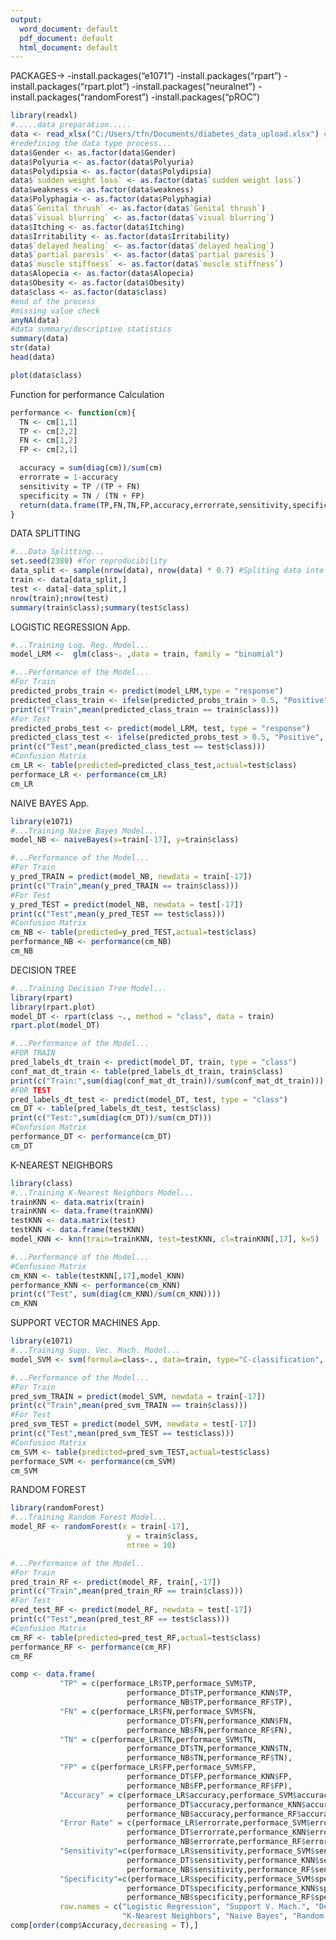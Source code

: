 ---
output:
  word_document: default
  pdf_document: default
  html_document: default
---

PACKAGES->
-install.packages("e1071")
-install.packages("rpart")
-install.packages("rpart.plot")
-install.packages("neuralnet")
-install.packages("randomForest")
-install.packages("pROC")


```{r}
library(readxl)
#.....data preparation.....
data <- read_xlsx("C:/Users/tfn/Documents/diabetes_data_upload.xlsx") #data asaigned to "data" variable
#redefining the data type process...
data$Gender <- as.factor(data$Gender)                              
data$Polyuria <- as.factor(data$Polyuria)                          
data$Polydipsia <- as.factor(data$Polydipsia)               
data$`sudden weight loss` <- as.factor(data$`sudden weight loss`)
data$weakness <- as.factor(data$weakness)
data$Polyphagia <- as.factor(data$Polyphagia)
data$`Genital thrush` <- as.factor(data$`Genital thrush`)
data$`visual blurring` <- as.factor(data$`visual blurring`)
data$Itching <- as.factor(data$Itching)
data$Irritability <- as.factor(data$Irritability)
data$`delayed healing` <- as.factor(data$`delayed healing`)
data$`partial paresis` <- as.factor(data$`partial paresis`)
data$`muscle stiffness` <- as.factor(data$`muscle stiffness`)
data$Alopecia <- as.factor(data$Alopecia)
data$Obesity <- as.factor(data$Obesity)
data$class <- as.factor(data$class)                                
#end of the process
#missing value check
anyNA(data)
#data summary/descriptive statistics
summary(data)                                                                 
str(data)
head(data)
```
```{r}
plot(data$class)
```

Function for performance Calculation
```{r}
performance <- function(cm){
  TN <- cm[1,1]
  TP <- cm[2,2]
  FN <- cm[1,2]
  FP <- cm[2,1]

  accuracy = sum(diag(cm))/sum(cm)
  errorrate = 1-accuracy
  sensitivity = TP /(TP + FN)
  specificity = TN / (TN + FP)
  return(data.frame(TP,FN,TN,FP,accuracy,errorrate,sensitivity,specificity))
}
```


DATA SPLITTING

```{r}
#...Data Splitting...
set.seed(2380) #for reproducibility
data_split <- sample(nrow(data), nrow(data) * 0.7) #Spliting data into two parts
train <- data[data_split,]
test <- data[-data_split,]
nrow(train);nrow(test)
summary(train$class);summary(test$class)
```

LOGISTIC REGRESSION App.

```{r}
#...Training Log. Reg. Model...
model_LRM <-  glm(class~. ,data = train, family = "binomial")
```

```{r}
#...Performance of the Model...
#For Train
predicted_probs_train <- predict(model_LRM,type = "response")
predicted_class_train <- ifelse(predicted_probs_train > 0.5, "Positive", "Negative")
print(c("Train",mean(predicted_class_train == train$class)))
#For Test
predicted_probs_test <- predict(model_LRM, test, type = "response")
predicted_class_test <- ifelse(predicted_probs_test > 0.5, "Positive", "Negative")
print(c("Test",mean(predicted_class_test == test$class)))
#Confusion Matrix
cm_LR <- table(predicted=predicted_class_test,actual=test$class)
performace_LR <- performance(cm_LR)
cm_LR
```





NAIVE BAYES App.
```{r}
library(e1071)
#...Training Naive Bayes Model...
model_NB <- naiveBayes(x=train[-17], y=train$class)
```

```{r}
#...Performance of the Model...
#For Train
y_pred_TRAIN = predict(model_NB, newdata = train[-17])
print(c("Train",mean(y_pred_TRAIN == train$class)))
#For Test
y_pred_TEST = predict(model_NB, newdata = test[-17])
print(c("Test",mean(y_pred_TEST == test$class)))
#Confusion Matrix
cm_NB <- table(predicted=y_pred_TEST,actual=test$class)
performance_NB <- performance(cm_NB)
cm_NB
```






DECISION TREE
```{r}
#...Training Decision Tree Model...
library(rpart)
library(rpart.plot)
model_DT <- rpart(class ~., method = "class", data = train)
rpart.plot(model_DT)
```
```{r}
#...Performance of the Model...
#FOR TRAIN
pred_labels_dt_train <- predict(model_DT, train, type = "class")
conf_mat_dt_train <- table(pred_labels_dt_train, train$class)
print(c("Train:",sum(diag(conf_mat_dt_train))/sum(conf_mat_dt_train)))
#FOR TEST
pred_labels_dt_test <- predict(model_DT, test, type = "class")
cm_DT <- table(pred_labels_dt_test, test$class)
print(c("Test:",sum(diag(cm_DT))/sum(cm_DT)))
#Confusion Matrix
performance_DT <- performance(cm_DT)
cm_DT
```


K-NEAREST NEIGHBORS

```{r}
library(class)
#...Training K-Nearest Neighbors Model...
trainKNN <- data.matrix(train)
trainKNN <- data.frame(trainKNN)
testKNN <- data.matrix(test)
testKNN <- data.frame(testKNN)
model_KNN <- knn(train=trainKNN, test=testKNN, cl=trainKNN[,17], k=5)
```

```{r}
#...Performance of the Model...
#Confusion Matrix
cm_KNN <- table(testKNN[,17],model_KNN)
performance_KNN <- performance(cm_KNN) 
print(c("Test", sum(diag(cm_KNN)/sum(cm_KNN))))
cm_KNN
```



SUPPORT VECTOR MACHINES App.
```{r}
library(e1071)
#...Training Supp. Vec. Mach. Model...
model_SVM <- svm(formula=class~., data=train, type="C-classification", kernel = "linear")
```

```{r}
#...Performance of the Model...
#For Train
pred_svm_TRAIN = predict(model_SVM, newdata = train[-17])
print(c("Train",mean(pred_svm_TRAIN == train$class)))
#For Test
pred_svm_TEST = predict(model_SVM, newdata = test[-17])
print(c("Test",mean(pred_svm_TEST == test$class)))
#Confusion Matrix
cm_SVM <- table(predicted=pred_svm_TEST,actual=test$class)
performace_SVM <- performance(cm_SVM)
cm_SVM
```




RANDOM FOREST


```{r}
library(randomForest)
#...Training Random Forest Model...
model_RF <- randomForest(x = train[-17],
                          y = train$class,
                          ntree = 10)
```

```{r}
#...Performance of the Model..
#For Train
pred_train_RF <- predict(model_RF, train[,-17])
print(c("Train",mean(pred_train_RF == train$class)))
#For Test
pred_test_RF <- predict(model_RF, newdata = test[-17])
print(c("Test",mean(pred_test_RF == test$class)))
#Confusion Matrix
cm_RF <- table(predicted=pred_test_RF,actual=test$class)
performance_RF <- performance(cm_RF)
cm_RF
```
```{r}
comp <- data.frame(
           "TP" = c(performace_LR$TP,performace_SVM$TP,
                          performance_DT$TP,performance_KNN$TP,
                          performance_NB$TP,performance_RF$TP),
           "FN" = c(performace_LR$FN,performace_SVM$FN,
                          performance_DT$FN,performance_KNN$FN,
                          performance_NB$FN,performance_RF$FN),
           "TN" = c(performace_LR$TN,performace_SVM$TN,
                          performance_DT$TN,performance_KNN$TN,
                          performance_NB$TN,performance_RF$TN),
           "FP" = c(performace_LR$FP,performace_SVM$FP,
                          performance_DT$FP,performance_KNN$FP,
                          performance_NB$FP,performance_RF$FP),
           "Accuracy" = c(performace_LR$accuracy,performace_SVM$accuracy,
                          performance_DT$accuracy,performance_KNN$accuracy,
                          performance_NB$accuracy,performance_RF$accuracy),
           "Error Rate" = c(performace_LR$errorrate,performace_SVM$errorrate,
                          performance_DT$errorrate,performance_KNN$errorrate,
                          performance_NB$errorrate,performance_RF$errorrate),
           "Sensitivity"=c(performace_LR$sensitivity,performace_SVM$sensitivity,
                          performance_DT$sensitivity,performance_KNN$sensitivity,
                          performance_NB$sensitivity,performance_RF$sensitivity),
           "Specificity"=c(performace_LR$specificity,performace_SVM$specificity,
                          performance_DT$specificity,performance_KNN$specificity,
                          performance_NB$specificity,performance_RF$specificity),
           row.names = c("Logistic Regression", "Support V. Mach.", "Decision Trees",
                         "K-Nearest Neighbors", "Naive Bayes", "Random Forest"))
comp[order(comp$Accuracy,decreasing = T),]
```






